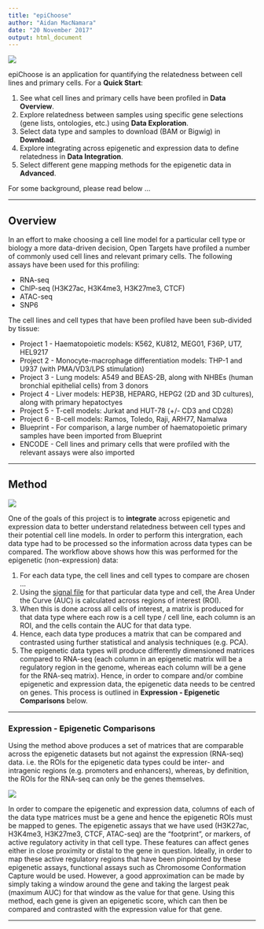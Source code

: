 ---
title: "epiChoose"
author: "Aidan MacNamara"
date: "20 November 2017"
output: html_document
---

![](images/overview_1.png)

epiChoose is an application for quantifying the relatedness between cell lines and primary cells. For a **Quick Start**:

1. See what cell lines and primary cells have been profiled in **Data Overview**.
2. Explore relatedness between samples using specific gene selections (gene lists, ontologies, etc.) using **Data Exploration**.
3. Select data type and samples to download (BAM or Bigwig) in **Download**.
4. Explore integrating across epigenetic and expression data to define relatedness in **Data Integration**.
5. Select different gene mapping methods for the epigenetic data in **Advanced**.

For some background, please read below ...

***
## Overview ##

In an effort to make choosing a cell line model for a particular cell type or biology a more data-driven decision, Open Targets have profiled a number of commonly used cell lines and relevant primary cells. The following assays have been used for this profiling:

- RNA-seq
- ChIP-seq (H3K27ac, H3K4me3, H3K27me3, CTCF)
- ATAC-seq
- SNP6

The cell lines and cell types that have been profiled have been sub-divided by tissue:

- Project 1 - Haematopoietic models: K562, KU812, MEG01, F36P, UT7, HEL9217
- Project 2 - Monocyte-macrophage differentiation models: THP-1 and U937 (with PMA/VD3/LPS stimulation)
- Project 3 - Lung models: A549 and BEAS-2B, along with NHBEs (human bronchial epithelial cells) from 3 donors
- Project 4 - Liver models: HEP3B, HEPARG, HEPG2 (2D and 3D cultures), along with primary hepatoctyes
- Project 5 - T-cell models: Jurkat and HUT-78 (+/- CD3 and CD28)
- Project 6 - B-cell models: Ramos, Toledo, Raji, ARH77, Namalwa
- Blueprint - For comparison, a large number of haematopoietic primary samples have been imported from Blueprint 
- ENCODE - Cell lines and primary cells that were profiled with the relevant assays were also imported


***
## Method ##

![](images/overview_2.png)

One of the goals of this project is to **integrate** across epigenetic and expression data to better understand relatedness between cell types and their potential cell line models. In order to perform this intergration, each data type had to be processed so the information across data types can be compared. The workflow above shows how this was performed for the epigenetic (non-expression) data:

1. For each data type, the cell lines and cell types to compare are chosen ...
2. Using the [signal file](https://genome.ucsc.edu/goldenpath/help/bigWig.html) for that particular data type and cell, the Area Under the Curve (AUC) is calculated across regions of interest (ROI).
3. When this is done across all cells of interest, a matrix is produced for that data type where each row is a cell type / cell line, each column is an ROI, and the cells contain the AUC for that data type.
4. Hence, each data type produces a matrix that can be compared and contrasted using further statistical and analysis techniques (e.g. PCA).
5. The epigenetic data types will produce differently dimensioned matrices compared to RNA-seq (each column in an epigenetic matrix will be a regulatory region in the genome, whereas each column will be a gene for the RNA-seq matrix). Hence, in order to compare and/or combine epigenetic and expression data, the epigenetic data needs to be centred on genes. This process is outlined in **Expression - Epigenetic Comparisons** below.


***
### Expression - Epigenetic Comparisons

Using the method above produces a set of matrices that are comparable across the epigenetic datasets but not against the expression (RNA-seq) data. i.e. the ROIs for the epigenetic data types could be inter- and intragenic regions (e.g. promoters and enhancers), whereas, by definition, the ROIs for the RNA-seq can only be the genes themselves.

![](images/overview_3.png)

In order to compare the epigenetic and expression data, columns of each of the data type matrices must be a gene and hence the epigenetic ROIs must be mapped to genes. The epigenetic assays that we have used (H3K27ac, H3K4me3, H3K27me3, CTCF, ATAC-seq) are the "footprint", or markers, of active regulatory activity in that cell type. These features can affect genes either in close proximity or distal to the gene in question. Ideally, in order to map these active regulatory regions that have been pinpointed by these epigenetic assays, functional assays such as Chromosome Conformation Capture would be used. However, a good approximation can be made by simply taking a window around the gene and taking the largest peak (maximum AUC) for that window as the value for that gene. Using this method, each gene is given an epigenetic score, which can then be compared and contrasted with the expression value for that gene.


***

